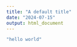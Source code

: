 ---
title: "A default title"
date: "2024-07-15"
output: html_document
---

```{r}
"hello world"
```
